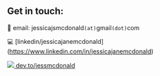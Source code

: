 ## Get in touch:

📧 email: jessicajsmcdonald`(at)`gmail`(dot)`com

💻 [linkedin/jessicajanemcdonald] (https://www.linkedin.com/in/jessicajanemcdonald)

[![](https://i.imgur.com/fP0GZao.png) dev.to/jessmcdonald](https://dev.to/jessmcdonald)

